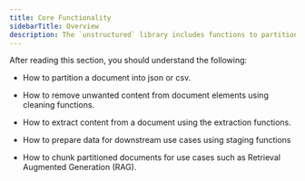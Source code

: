 ```yaml
---
title: Core Functionality
sidebarTitle: Overview
description: The `unstructured` library includes functions to partition, chunk, clean, and stage raw source documents. These functions serve as the primary public interfaces within the library. 
---
```


After reading this section, you should understand the following:

*   How to partition a document into json or csv.
    
*   How to remove unwanted content from document elements using cleaning functions.
    
*   How to extract content from a document using the extraction functions.
    
*   How to prepare data for downstream use cases using staging functions
    
*   How to chunk partitioned documents for use cases such as Retrieval Augmented Generation (RAG).